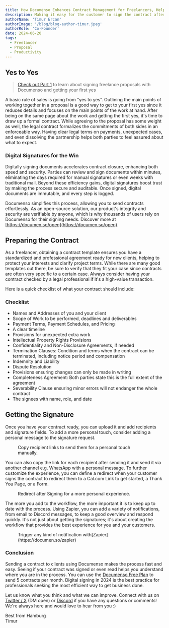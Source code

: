 ```yaml
---
title: How Documenso Enhances Contract Management for Freelancers, Helping Them Close More Clients Efficiently
description: Making it easy for the customer to sign the contract after they say yes is critical. Let take a look how Documenso can help.
authorName: 'Timur Ercan'
authorImage: '/blog/blog-author-timur.jpeg'
authorRole: 'Co-Founder'
date: 2024-06-20
tags:
  - Freelancer
  - Proposal
  - Productivity
---
```



## Yes to Yes
> [Check out Part 1](https://documen.so/freelance-proposal) to learn about signing freelance proposals with Documenso and getting your first yes

A basic rule of sales is going from "yes to yes”. Outlining the main points of working together in a proposal is a good way to get to your first yes since it reduces details and focuses on the main points of the work at hand. After being on the same page about the work and getting the first yes, it's time to draw up a formal contract. While agreeing to the proposal has some weight as well, the legal contract formalizes the commitments of both sides in an enforceable way. Having clear legal terms on payments, unexpected cases, and even dissolving the partnership helps both parties to feel assured about what to expect.

### **Digital Signatures for the Win**
Digitally signing documents accelerates contract closure, enhancing both speed and security. Parties can review and sign documents within minutes, eliminating the days required for manual signatures or even weeks with traditional mail. Beyond these efficiency gains, digital signatures boost trust by making the process secure and auditable. Once signed, digital documents are immutable, and every step is logged.

Documenso simplifies this process, allowing you to send contracts effortlessly. As an open-source solution, our product's integrity and security are verifiable by anyone, which is why thousands of users rely on Documenso for their signing needs. Discover more at [https://documen.so/open](https://documen.so/open).

## Preparing the Contract
As a freelancer, obtaining a contract template ensures you have a standardized and professional agreement ready for new clients, helping to protect your interests and clarify project terms. While there are many good templates out there, be sure to verify that they fit your case since contracts are often very specific to a certain case. Always consider having your contract checked by a legal professional if it's a high-value transaction.

Here is a quick checklist of what your contract should include:

### Checklist
- Names and Addresses of you and your client
- Scope of Work to be performed, deadlines and deliverables
- Payment Terms, Payment Schedules, and Pricing
- A clear timeline
- Provisions for unexpected extra work
- Intellectual Property Rights Provisions
- Confidentiality and Non-Disclosure Agreements, if needed
- Termination Clauses: Condition and terms when the contract can be terminated, including notice period and compensation
- Indemnity and Liability
- Dispute Resolution
- Provisions ensuring changes can only be made in writing
- Completeness Agreement: Both parties state this is the full extent of the agreement
- Severability Clause ensuring minor errors will not endanger the whole contract
- The signees with name, role, and date


## Getting the Signature
Once you have your contract ready, you can upload it and add recipients and signature fields. To add a more personal touch, consider adding a personal message to the signature request. 

<figure>
  <MdxNextImage
    src="/blog/l1.png"
    width="1260"
    height="630"
    alt="Manually Copy Signature Link by Hovering of the Recipient"
  />

  <figcaption className="text-center">
    Copy recipient links to send them for a personal touch manually.
  </figcaption>
</figure>

You can also copy the link for each recipient after sending it and send it via another channel e.g. WhatsApp with a personal message. To further customize the experience, you can define a redirect when your customer signs the contract to redirect them to a Cal.com Link to get started, a Thank You Page, or a Form.

<figure>
  <MdxNextImage
    src="/blog/l2.png"
    width="1260"
    height="630"
    alt="Redirect Link in Advanced Settings"
  />

  <figcaption className="text-center">
    Redirect after Signing for a more personal experience.
  </figcaption>
</figure>

The more you add to the workflow, the more important it is to keep up to date with the process. Using Zapier, you can add a variety of notifications, from email to Discord messages, to keep a good overview and respond quickly. It's not just about getting the signatures; it's about creating the workflow that provides the best experience for you and your customers.

<figure>
  <MdxNextImage
    src="/blog/l3.png"
    width="1260"
    height="630"
    alt="Zapier Documenso Discord Integration"
  />

  <figcaption className="text-center">
      Trigger any kind of notification with[Zapier](https://documen.so/zapier)
  </figcaption>
</figure>

### Conclusion
Sending a contract to clients using Documenso makes the process fast and easy. Seeing if your contract was signed or even read helps you understand where you are in the process. You can use the [Documenso Free Plan](https://app.documenso.com/signup?utm_source=blog-freelancer-contract) to send 5 contracts per month. Digital signing in 2024 is the best practice for professionals seeking the most efficient way to get business done.

Let us know what you think and what we can improve. Connect with us on [Twitter / X](https://twitter.com/eltimuro) (DM open) or [Discord](https://documen.so/discord) if you have any questions or comments! We're always here and would love to hear from you :)

Best from Hamburg\
Timur
